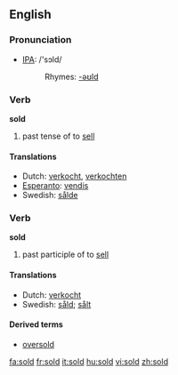 {{see|şold}}

==English==
===Pronunciation===
*[[w:IPA|IPA]]: /'sɔld/
*:Rhymes: [[Rhymes:English:-əʊld|-əʊld]]

===Verb===
'''sold'''
# past tense of to [[sell]]

====Translations====
*Dutch: [[verkocht]], [[verkochten]]
*[[Esperanto]]: [[vendis]]
*Swedish: [[sålde]]

===Verb===
'''sold'''
# past participle of to [[sell]]

====Translations====
*Dutch: [[verkocht]]
*Swedish: [[såld]]; [[sålt]]

====Derived terms====
* [[oversold]]

[[fa:sold]]
[[fr:sold]]
[[it:sold]]
[[hu:sold]]
[[vi:sold]]
[[zh:sold]]